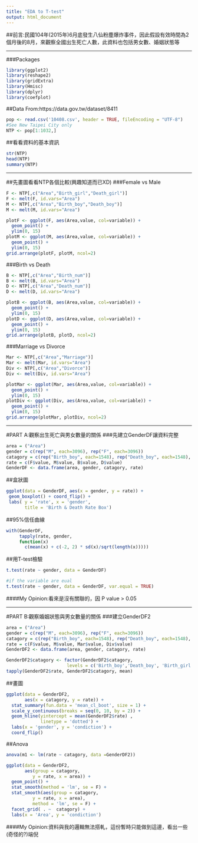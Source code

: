 ```yaml
---
title: "EDA to T-test"
output: html_document
---
```

##前言:民國104年(2015年)6月底發生八仙粉塵爆炸事件，因此假設有效時間為2個月後的8月，來觀察全國出生死亡人數，此資料也包括男女數、婚姻狀態等

---

###Packages
```r
library(ggplot2)
library(reshape2)
library(gridExtra)
library(Hmisc)
library(dplyr)
library(coefplot)
```

##Data From:https://data.gov.tw/dataset/8411
```r
pop <- read.csv('10408.csv', header = TRUE, fileEncoding = "UTF-8")
#See New Taipei City only
NTP <- pop[1:1032,]
```

##看看資料的基本資訊
```r
str(NTP)
head(NTP)
summary(NTP)
```

---

##先畫圖看看NTP各個比較(興趣知道而已XD)
###Female vs Male
```r
F <- NTP[,c("Area","Birth_girl","Death_girl")]
F <- melt(F, id.vars="Area")
M <- NTP[,c("Area","Birth_boy","Death_boy")]
M <- melt(M, id.vars="Area")

plotF <- ggplot(F, aes(Area,value, col=variable)) + 
  geom_point() + 
  ylim(0, 15)
plotM <- ggplot(M, aes(Area,value, col=variable)) + 
  geom_point() + 
  ylim(0, 15)
grid.arrange(plotF, plotM, ncol=2)
```

###Birth vs Death
```r
B <- NTP[,c("Area","Birth_num")]
B <- melt(B, id.vars="Area")
D <- NTP[,c("Area","Death_num")]
D <- melt(D, id.vars="Area")

plotB <- ggplot(B, aes(Area,value, col=variable)) + 
  geom_point() + 
  ylim(0, 15)
plotD <- ggplot(D, aes(Area,value, col=variable)) + 
  geom_point() + 
  ylim(0, 15)
grid.arrange(plotB, plotD, ncol=2)
```

###Marriage vs Divorce
```r
Mar <- NTP[,c("Area","Marriage")]
Mar <- melt(Mar, id.vars="Area")
Div <- NTP[,c("Area","Divorce")]
Div <- melt(Div, id.vars="Area")

plotMar <- ggplot(Mar, aes(Area,value, col=variable)) + 
  geom_point() + 
  ylim(0, 15)
plotDiv <- ggplot(Div, aes(Area,value, col=variable)) + 
  geom_point() + 
  ylim(0, 15)
grid.arrange(plotMar, plotDiv, ncol=2)
```

---

#PART A:觀察出生死亡與男女數量的關係
###先建立GenderDF讓資料完整
```r
area = ("Area")
gender = c(rep("M", each=3096), rep("F", each=3096))
catagory = c(rep("Birth_boy", each=1548), rep("Death_boy", each=1548), rep("Birth_girl", each=1548), rep("Death_girl", each=1548))
rate = c(F$value, M$value, B$value, D$value)
GenderDF <- data.frame(area, gender, catagory, rate)
```

##盒狀圖
```r
ggplot(data = GenderDF, aes(x = gender, y = rate)) +
 geom_boxplot() + coord_flip() +
 labs( y = 'rate', x = 'gender', 
       title = 'Birth & Death Rate Box')
```

##95%信任曲線
```r
with(GenderDF, 
     tapply(rate, gender,
     function(x) 
       c(mean(x) + c(-2, 2) * sd(x)/sqrt(length(x)))))
```

##用T-test檢驗
```r
t.test(rate ~ gender, data = GenderDF)

#if the variable are eual
t.test(rate ~ gender, data = GenderDF, var.equal = TRUE)
```
####My Opinion:看來是沒有關聯的，因 P value > 0.05

---

#PART B:觀察婚姻狀態與男女數量的關係
###建立GenderDF2
```r

area = ("Area")
gender = c(rep("M", each=3096), rep("F", each=3096))
catagory = c(rep("Birth_boy", each=1548), rep("Death_boy", each=1548), rep("Birth_girl", each=1548), rep("Death_girl", each=1548))
rate = c(F$value, M$value, Mar$value, Div$value)
GenderDF2 <- data.frame(area, gender, catagory, rate)

GenderDF2$catagory <- factor(GenderDF2$catagory, 
                       levels = c('Birth_boy','Death_boy', 'Birth_girl', 'Death_girl'))
tapply(GenderDF2$rate, GenderDF2$catagory, mean)
```

##畫圖
```r
ggplot(data = GenderDF2, 
       aes(x = catagory, y = rate)) +
  stat_summary(fun.data = 'mean_cl_boot', size = 1) +
  scale_y_continuous(breaks = seq(0, 10, by = 2)) +
  geom_hline(yintercept = mean(GenderDF2$rate) , 
             linetype = 'dotted') +
  labs(x = 'gender', y = 'condiction') +
  coord_flip()
```

##Anova
```r
anova(m1 <- lm(rate ~ catagory, data =GenderDF2))

ggplot(data = GenderDF2, 
       aes(group = catagory, 
          y = rate, x = area)) +
  geom_point() +
  stat_smooth(method = 'lm', se = F) +
  stat_smooth(aes(group = catagory, 
          y = rate, x = area), 
          method = 'lm', se = F) + 
  facet_grid( . ~  catagory) +
  labs(x = 'Area', y = 'condiction')
```

####My Opinion:資料與我的邏輯無法搭軋，這份暫時只能做到這邊，看出一些(奇怪的?)端倪
